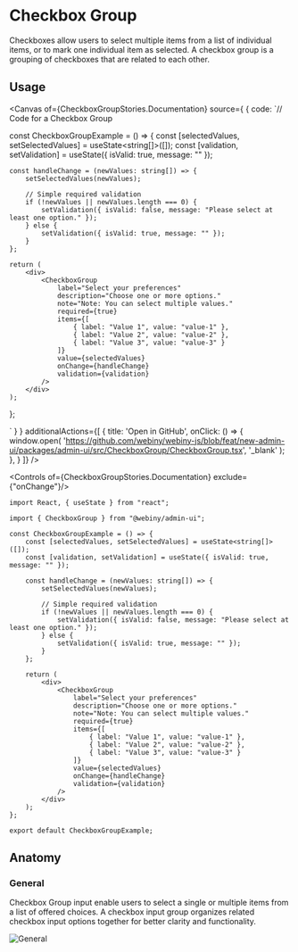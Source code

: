 

<Meta of={CheckboxGroupStories} />

# Checkbox Group

Checkboxes allow users to select multiple items from a list of individual items, or to mark one individual item as selected. A checkbox group is a grouping of checkboxes that are related to each other.

## Usage

<Canvas of={CheckboxGroupStories.Documentation} source={ { code:
`// Code for a Checkbox Group



const CheckboxGroupExample = () => {
    const [selectedValues, setSelectedValues] = useState<string[]>([]);
    const [validation, setValidation] = useState({ isValid: true, message: "" });

    const handleChange = (newValues: string[]) => {
        setSelectedValues(newValues);

        // Simple required validation
        if (!newValues || newValues.length === 0) {
            setValidation({ isValid: false, message: "Please select at least one option." });
        } else {
            setValidation({ isValid: true, message: "" });
        }
    };

    return (
        <div>
            <CheckboxGroup
                label="Select your preferences"
                description="Choose one or more options."
                note="Note: You can select multiple values."
                required={true}
                items={[
                    { label: "Value 1", value: "value-1" },
                    { label: "Value 2", value: "value-2" },
                    { label: "Value 3", value: "value-3" }
                ]}
                value={selectedValues}
                onChange={handleChange}
                validation={validation}
            />
        </div>
    );
};


` } }
        additionalActions={[
            {
                title: 'Open in GitHub',
                onClick: () => {
                    window.open(
                        'https://github.com/webiny/webiny-js/blob/feat/new-admin-ui/packages/admin-ui/src/CheckboxGroup/CheckboxGroup.tsx',
                        '_blank'
                    );
                },
            }
        ]}
/>

<Controls of={CheckboxGroupStories.Documentation} exclude={"onChange"}/>

```tsx
import React, { useState } from "react";

import { CheckboxGroup } from "@webiny/admin-ui";

const CheckboxGroupExample = () => {
    const [selectedValues, setSelectedValues] = useState<string[]>([]);
    const [validation, setValidation] = useState({ isValid: true, message: "" });

    const handleChange = (newValues: string[]) => {
        setSelectedValues(newValues);

        // Simple required validation
        if (!newValues || newValues.length === 0) {
            setValidation({ isValid: false, message: "Please select at least one option." });
        } else {
            setValidation({ isValid: true, message: "" });
        }
    };

    return (
        <div>
            <CheckboxGroup
                label="Select your preferences"
                description="Choose one or more options."
                note="Note: You can select multiple values."
                required={true}
                items={[
                    { label: "Value 1", value: "value-1" },
                    { label: "Value 2", value: "value-2" },
                    { label: "Value 3", value: "value-3" }
                ]}
                value={selectedValues}
                onChange={handleChange}
                validation={validation}
            />
        </div>
    );
};

export default CheckboxGroupExample;
```

## Anatomy

### General
Checkbox Group input enable users to select a single or multiple items from a list of offered choices. A checkbox input group organizes related checkbox input options together for better clarity and functionality.

<img src="/images/storybook/checkbox-group/general.png" alt="General"/>




